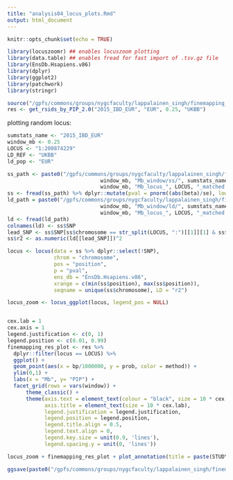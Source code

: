 ```yaml
---
title: "analysis04_locus_plots.Rmd"
output: html_document
---
```


```r
knitr::opts_chunk$set(echo = TRUE)
```

```r
library(locuszoomr) ## enables locuszoom plotting
library(data.table) ## enables fread for fast import of .tsv.gz file
library(EnsDb.Hsapiens.v86)
library(dplyr)
library(ggplot2)
library(patchwork)
library(stringr)
```

```r
source("/gpfs/commons/groups/nygcfaculty/lappalainen_singh/finemapping_cluster/src/post_finemapping_functions.R")
res <- get_rsids_by_PIP_2.0("2015_IBD_EUR", "EUR", 0.25, "UKBB")
```

plotting random locus:
```r
sumstats_name <- "2015_IBD_EUR"
window_mb <- 0.25
LOCUS <- "1:200874229"
LD_REF <- "UKBB"
ld_pop <- "EUR"

ss_path <- paste0("/gpfs/commons/groups/nygcfaculty/lappalainen_singh/finemapping_cluster/", paste0("output/", sumstats_name, "/", ld_pop, "_",
                              window_mb, "Mb_window/ss/", sumstats_name, "_ss_",
                              window_mb, "Mb_locus_", LOCUS, "_matched.z"))
ss <- fread(ss_path) %>% dplyr::mutate(pval = pnorm((abs(beta)/se), lower.tail=F)*2)
ld_path = paste0("/gpfs/commons/groups/nygcfaculty/lappalainen_singh/finemapping_cluster/",paste0("output/", sumstats_name, "/", ld_pop, "_",
                              window_mb, "Mb_window/ld/", sumstats_name, "_ss_",
                              window_mb, "Mb_locus_", LOCUS, "_matched.ld"))
ld <- fread(ld_path)
colnames(ld) <- ss$SNP
lead_SNP <- ss$SNP[ss$chromosome == str_split(LOCUS, ":")[[1]][1] & ss$position == str_split(LOCUS, ":")[[1]][2]]
ss$r2 <- as.numeric(ld[[lead_SNP]])^2

locus <- locus(data = ss %>% dplyr::select(!SNP), 
               chrom = "chromosome", 
               pos = "position", 
               p = "pval", 
               ens_db = "EnsDb.Hsapiens.v86",
               xrange = c(min(ss$position), max(ss$position)),
               seqname = unique(ss$chromosome), LD = "r2")

locus_zoom <- locus_ggplot(locus, legend_pos = NULL)


cex.lab = 1
cex.axis = 1
legend.justification <- c(0, 1)
legend.position <- c(0.01, 0.99)
finemapping_res_plot <- res %>% 
  dplyr::filter(locus == LOCUS) %>% 
  ggplot() + 
  geom_point(aes(x = bp/1000000, y = prob, color = method)) + 
  ylim(0,1) +
  labs(x = "Mb", y= "PIP") +
  facet_grid(rows = vars(window)) + 
      theme_classic() +
      theme(axis.text = element_text(colour = "black", size = 10 * cex.axis),
            axis.title = element_text(size = 10 * cex.lab),
            legend.justification = legend.justification,
            legend.position = legend.position,
            legend.title.align = 0.5,
            legend.text.align = 0,
            legend.key.size = unit(0.9, 'lines'),
            legend.spacing.y = unit(0, 'lines')) 

locus_zoom + finemapping_res_plot + plot_annotation(title = paste(STUDY, LOCUS, LD_REF, WINDOW_MB))

ggsave(paste0("/gpfs/commons/groups/nygcfaculty/lappalainen_singh/finemapping_cluster/analysis/", paste(STUDY, LOCUS, LD_REF, WINDOW_MB, sep = "_"), ".pdf"), width = 10, height = 6)
```


